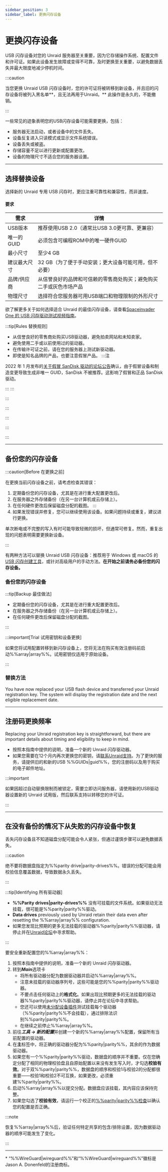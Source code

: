 ```yaml
---
sidebar_position: 3
sidebar_label: 更换闪存设备
---
```



# 更换闪存设备

USB 闪存设备对您的 Unraid 服务器至关重要，因为它存储操作系统、配置文件和许可证。如果此设备发生故障或变得不可靠，及时更换至关重要，以避免数据丢失并最大限度地减少停机时间。

:::caution

当您更换 Unraid USB 闪存设备时，您的许可证将被转移到新设备，并且旧的闪存设备将被列入黑名单\*\*，且无法再用于Unraid。\*\* 此操作是永久的，不能撤销。

:::

一些常见的迹象表明您的USB闪存设备可能需要更换，包括：

- 服务器无法启动，或者设备中的文件丢失。
- 设备反复进入只读模式或显示文件系统错误。
- 设备丢失或被盗。
- 存储容量不足以进行更新或配置更改。
- 设备的物理尺寸不适合您的服务器设置。

---

## 选择替换设备

选择新的 Unraid 专用 USB 闪存时，更应注重可靠性和兼容性，而非速度。

<h4>要求</h4>

| 需求      | 详情                                |
| ------- | --------------------------------- |
| USB版本   | 推荐使用USB 2.0（通常比USB 3.0更可靠、更兼容）    |
| 唯一的GUID | 必须包含可编程ROM中的唯一硬件GUID              |
| 最小尺寸    | 至少4 GB                            |
| 建议最大尺寸  | 32 GB（为了便于手动安装；更大设备可能可用，但不必要）     |
| 品牌/供应商  | 从信誉良好的品牌和可信赖的零售商处购买；避免购买二手或灰色市场产品 |
| 物理尺寸    | 选择符合您服务器可用USB端口和物理限制的外形尺寸         |

欲了解更多关于如何选择适合 Unraid 的最佳闪存设备，请查看[Spaceinvader One 的 USB 闪存驱动测试视频指南](https://www.youtube.com/watch?v=jjkaidlZmgs)。

:::tip[Rules 替换规则]

- 从信誉良好的零售商处购买USB驱动器，避免拍卖网站和未知卖家。
- 避免使用二手或以前使用过的驱动器。
- 在传输许可证之前，请在您的服务器上测试新驱动器。
- 即使是知名品牌的产品，也要注意假冒产品。
  :::注

2022 年 1 月发布的[关于假冒 SanDisk 驱动的论坛公告](https://forums.unraid.net/topic/119052-psa-on-sandisk-usbs/)确认，由于假冒设备和制造变更导致生成非唯一 GUID，SanDisk 不被推荐。这影响了假冒和正品 SanDisk 驱动。

:::
:::

:::

:::

:::

:::

:::

---

## 备份您的闪存设备

:::caution[Before 在更换之前]

在更换当前闪存设备之前，请考虑检查其错误：

1. 定期备份您的闪存设备，尤其是在进行重大配置更改后。
2. 在服务器之外存储备份（在另一台计算机或云存储上）。
3. 在任何硬件更改后保留磁盘分配的截图。
   :::
4. 如果发现错误并修复，您可以继续使用该设备。如果问题持续或重复，建议进行更换。

单次断电或不完整的写入有时可能导致轻微的损坏，但通常可修复。然而，重复出现的问题表明需要更换新设备。

:::

有两种方法可以替换 Unraid USB 闪存设备：推荐用于 Windows 或 macOS 的 [USB 闪存创建工具](https://unraid.net/download)，或针对高级用户的手动方法。**在开始之前请务必备份您的闪存设备。**

### 备份您的闪存设备

<Tabs>
  <TabItem value="webgui" label="通过 WebGUI" default>
    <BackupUsingWebGUI />
  </TabItem>

  <TabItem value="手册" label="手动复制">
    <BackupManualMethod />
  </TabItem>
</Tabs>

:::tip[Backup 最佳做法]

- 定期备份您的闪存设备，尤其是在进行重大配置更改后。
- 在服务器之外存储备份（在另一台计算机或云存储上）。
- 在任何硬件更改后保留磁盘分配的截图。

:::

:::important[Trial 试用密钥和设备更换]

如果您将试用配置转移到新闪存设备上，您将无法在购买有效注册码前启动%%array|array%%。试用密钥仅适用于原始设备。

:::

### 替换方法

<Tabs>
  <TabItem value="创建者" label="使用USB创建工具" default>
    <ReplacementUsingCreator />
  </TabItem>

  <TabItem value="手册" label="手动方法">
    <ReplacementManualMethod />
  </TabItem>
</Tabs>

You have now replaced your USB flash device and transferred your Unraid registration key. The system will display the registration date and the next eligible replacement date.

---

## 注册码更换频率

Replacing your Unraid registration key is straightforward, but there are important details about timing and eligibility to keep in mind.

- 按照本指南中提供的说明，准备一个新的 Unraid 闪存驱动器。
- 如果您需要在12个月内再次更换您的密钥，请[联系Unraid支持](https://unraid.net/contact)。为了更快的服务，请提供旧的和新的USB %%GUIDs|guid%%，您的注册码以及用于购买的电子邮件地址。

:::important

如果因超过自动替换限制而被锁定，需要立即访问服务器，请使用新的USB驱动器设置新的 Unraid 试用版，然后联系支持以转移您的许可证。

:::

---

## 在没有备份的情况下从失败的闪存设备中恢复

丢失闪存设备且不知道磁盘分配可能会令人紧张，但通过谨慎步骤可以避免数据丢失。

:::caution

绝不要将数据盘指定为%%parity drive|parity-drives%%。错误的分配可能会用校验信息覆盖数据，导致数据永久丢失。

:::

:::tip[Identifying 所有驱动器]

- **%%Parity drives|parity-drives%%** 没有可挂载的文件系统。如果驱动无法挂载，很可能是%%parity|parity%%驱动。
- **Data drives** previously used by Unraid retain their data even after resetting the %%array|array%% configuration.
- 如果您发现比预期的更多无法挂载的驱动器%%parity|parity%%驱动器，请停止并在[Unraid论坛](https://forums.unraid.net/)中寻求帮助。

:::

要安全重新配置您的%%array|array%%：

1. 按照本指南中提供的说明，准备一个新的 Unraid 闪存驱动器。
2. 转到***Main***选项卡
   - 将所有驱动器分配为数据驱动器并启动%%array|array%%。
   - 注意未挂载的驱动器序列号，这些可能是您的%%parity|parity%%驱动器。
   - 不要点击任何驱动上的**格式化**。如果出现比预期更多的无法挂载的驱动器%%parity|parity%%驱动器，请停止并在论坛中寻求帮助。
   - 您还可以使用[未分配设备插件](https://unraid.net/community/apps?q=Unassigned%20Devices)测试挂载每个驱动器（%%parity|parity%%不会挂载），通过排除法识别%%parity|parity%%。
   - 在继续之前停止%%array|array%%。
3. 前往***工具 → 新的配置***并创建一个新的%%array|array%%配置，保留所有当前配置的驱动器。
4. 在**主**标签中，将正确的驱动器分配为%%parity|parity%%，其余的作为数据驱动器。
5. 如果您有一个%%parity|parity%%驱动，数据盘的顺序并不重要。仅在您确定分配了相同的物理校验盘且自原始配置以来没有发生写入时，才勾选**校验有效**。对于双%%parity|parity%%，数据盘的顺序和校验1与校验2的分配都很重要——校验1和校验2不可互换，如果更改，必须重建%%parity|parity%%。
6. 启动%%array|array%%以提交分配。数据盘应该挂载，其内容应该保持完整。
7. 如果您勾选了**校验有效**，请运行一个校正的[%%parity|parity%%检查](../../using-unraid-to/manage-storage/array-configuration.mdx#checking-array-devices)以确认您的配置是否正确。

:::note

恢复%%array|array%%后，验证任何特定共享的包含/排除设置，因为数据驱动器的顺序可能发生了变化。

:::

---

\* “%%WireGuard|wireguard%%”和“%%WireGuard|wireguard%%”徽标是Jason A. Donenfeld的注册商标。
